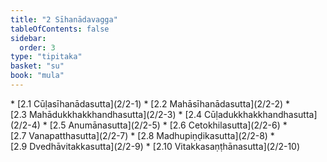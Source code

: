 ```yaml
---
title: "2 Sīhanādavagga"
tableOfContents: false
sidebar:
  order: 3
type: "tipitaka"
basket: "su"
book: "mula"
---
```



<DynamicBreadcrumb />



<TableOfContents book="mula" section="2">
* [2.1 Cūḷasīhanādasutta](2/2-1)
* [2.2 Mahāsīhanādasutta](2/2-2)
* [2.3 Mahādukkhakkhandhasutta](2/2-3)
* [2.4 Cūḷadukkhakkhandhasutta](2/2-4)
* [2.5 Anumānasutta](2/2-5)
* [2.6 Cetokhilasutta](2/2-6)
* [2.7 Vanapatthasutta](2/2-7)
* [2.8 Madhupiṇḍikasutta](2/2-8)
* [2.9 Dvedhāvitakkasutta](2/2-9)
* [2.10 Vitakkasaṇṭhānasutta](2/2-10)
</TableOfContents>